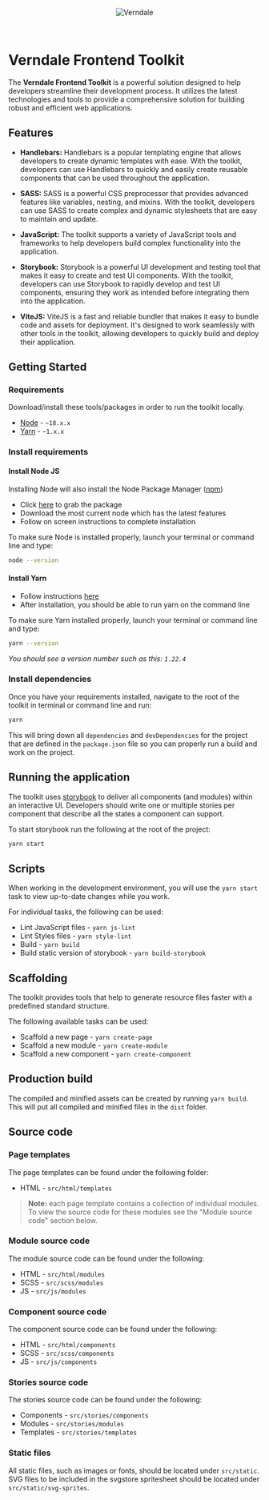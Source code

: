 
<Meta title="Introduction" />

<style>
  {`
    .logo {
      border-radius: 10px;
      display: block;
      margin: 0 auto 50px;
      width: 300px;
      height: 300px;
    }
    strong {
      font-weight: bold;
    }
  `}
</style>

<p align="center">
  <img src="src/static/images/logo.png" alt="Verndale" class="logo" />
</p>

<br />

# Verndale Frontend Toolkit

The **Verndale Frontend Toolkit** is a powerful solution designed to help developers streamline their
development process. It utilizes the latest technologies and tools to provide a comprehensive solution
for building robust and efficient web applications.

## Features

- **Handlebars:** Handlebars is a popular templating engine that allows developers to create dynamic
  templates with ease. With the toolkit, developers can use Handlebars to quickly and easily create reusable
  components that can be used throughout the application.

- **SASS:** SASS is a powerful CSS preprocessor that provides advanced features like variables, nesting,
  and mixins. With the toolkit, developers can use SASS to create complex and dynamic stylesheets that are
  easy to maintain and update.
- **JavaScript:** The toolkit supports a variety of JavaScript tools and frameworks to help developers build
  complex functionality into the application.
- **Storybook:** Storybook is a powerful UI development and testing tool that makes it easy to create and
  test UI components. With the toolkit, developers can use Storybook to rapidly develop and test UI components,
  ensuring they work as intended before integrating them into the application.
- **ViteJS:** ViteJS is a fast and reliable bundler that makes it easy to bundle code and assets for deployment.
  It's designed to work seamlessly with other tools in the toolkit, allowing developers to quickly build and deploy
  their application.

## Getting Started

### Requirements

Download/install these tools/packages in order to run the toolkit locally.

- [Node][node-url] - `~18.x.x`
- [Yarn][yarn-url] - `~1.x.x`

### Install requirements

#### Install Node JS

Installing Node will also install the Node Package Manager ([npm][npm-url])

- Click [here][node-url] to grab the package
- Download the most current node which has the latest features
- Follow on screen instructions to complete installation

To make sure Node is installed properly, launch your terminal or command line and type:

```sh
node --version
```

#### Install Yarn

- Follow instructions [here][yarn-url]
- After installation, you should be able to run yarn on the command line

To make sure Yarn installed properly, launch your terminal or command line and type:

```sh
yarn --version
```

_You should see a version number such as this: `1.22.4`_

### Install dependencies

Once you have your requirements installed, navigate to the root of the toolkit in terminal or command line and run:

```sh
yarn
```

This will bring down all `dependencies` and `devDependencies` for the project that are defined in the `package.json` file so you can properly run a build and work on the project.

## Running the application

The toolkit uses [storybook](https://storybook.js.org/) to deliver all components (and modules) within an interactive UI. Developers should write one or multiple stories per component that describe all the states a component can support.

To start storybook run the following at the root of the project:

```sh
yarn start
```

## Scripts

When working in the development environment, you will use the `yarn start` task to view up-to-date changes while you work.

For individual tasks, the following can be used:

- Lint JavaScript files - `yarn js-lint`
- Lint Styles files - `yarn style-lint`
- Build - `yarn build`
- Build static version of storybook - `yarn build-storybook`

## Scaffolding

The toolkit provides tools that help to generate resource files faster with a predefined standard structure.

The following available tasks can be used:

- Scaffold a new page - `yarn create-page`
- Scaffold a new module - `yarn create-module`
- Scaffold a new component - `yarn create-component`

## Production build

The compiled and minified assets can be created by running `yarn build`. This will put all compiled and minified
files in the `dist` folder.

## Source code

### Page templates

The page templates can be found under the following folder:

- HTML - `src/html/templates`

> **Note:** each page template contains a collection of individual modules.
> To view the source code for these modules see the "Module source code" section below.

### Module source code

The module source code can be found under the following:

- HTML - `src/html/modules`
- SCSS - `src/scss/modules`
- JS - `src/js/modules`

### Component source code

The component source code can be found under the following:

- HTML - `src/html/components`
- SCSS - `src/scss/components`
- JS - `src/js/components`

### Stories source code

The stories source code can be found under the following:

- Components - `src/stories/components`
- Modules - `src/stories/modules`
- Templates - `src/stories/templates`

[node-url]: https://nodejs.org/en/
[yarn-url]: https://classic.yarnpkg.com/en/docs/install/#mac-stable
[npm-url]: https://www.npmjs.com/
[verndale-logo]: src/images/logo-verndale.png?raw=true 'Verndale'
[npm-image]: https://img.shields.io/npm/v/npm.svg

### Static files

All static files, such as images or fonts, should be located under `src/static`. SVG files to be included in the svgstore spritesheet should be located under `src/static/svg-sprites`.
